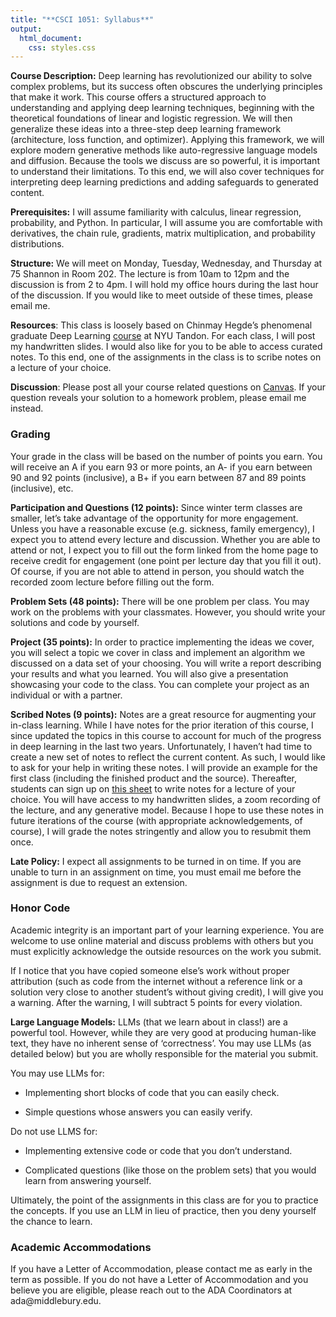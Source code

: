 ```yaml
---
title: "**CSCI 1051: Syllabus**"
output:
  html_document:
    css: styles.css
---
```


**Course Description:**
Deep learning has revolutionized our ability to solve complex problems, but its success often obscures the underlying principles that make it work. This course offers a structured approach to understanding and applying deep learning techniques, beginning with the theoretical foundations of linear and logistic regression. We will then generalize these ideas into a three-step deep learning framework (architecture, loss function, and optimizer). Applying this framework, we will explore modern generative methods like auto-regressive language models and diffusion. Because the tools we discuss are so powerful, it is important to understand their limitations. To this end, we will also cover techniques for interpreting deep learning predictions and adding safeguards to generated content.

**Prerequisites:** I will assume familiarity with calculus, linear regression, probability, and Python. In particular, I will assume you are comfortable with derivatives, the chain rule, gradients, matrix multiplication, and probability distributions.

**Structure:** We will meet on Monday, Tuesday, Wednesday, and Thursday at 75 Shannon in Room 202. The lecture is from 10am to 12pm and the discussion is from 2 to 4pm. I will hold my office hours during the last hour of the discussion. If you would like to meet outside of these times, please email me.

**Resources**: This class is loosely based on Chinmay Hegde's phenomenal graduate Deep Learning [course](https://chinmayhegde.github.io/dl-notes/) at NYU Tandon. For each class, I will post my handwritten slides. I would also like for you to be able to access curated notes. To this end, one of the assignments in the class is to scribe notes on a lecture of your choice.

**Discussion**: Please post all your course related questions on [Canvas](https://middlebury.instructure.com/courses/16004). If your question reveals your solution to a homework problem, please email me instead.

### **Grading**

Your grade in the class will be based on the number of points you earn. You will receive an A if you earn 93 or more points, an A- if you earn between 90 and 92 points (inclusive), a B+ if you earn between 87 and 89 points (inclusive), etc.

**Participation and Questions (12 points):**
Since winter term classes are smaller, let's take advantage of the opportunity for more engagement. Unless you have a reasonable excuse (e.g. sickness, family emergency), I expect you to attend every lecture and discussion. Whether you are able to attend or not, I expect you to fill out the form linked from the home page to receive credit for engagement (one point per lecture day that you fill it out). Of course, if you are not able to attend in person, you should watch the recorded zoom lecture before filling out the form.

**Problem Sets (48 points):**
There will be one problem per class. 
You may work on the problems with your classmates. However, you should write your solutions and code by yourself.

**Project (35 points):**
In order to practice implementing the ideas we cover, you will select a topic we cover in class and implement an algorithm we discussed on a data set of your choosing. You will write a report describing your results and what you learned. You will also give a presentation showcasing your code to the class. You can complete your project as an individual or with a partner.

**Scribed Notes (9 points):**
Notes are a great resource for augmenting your in-class learning. While I have notes for the prior iteration of this course, I since updated the topics in this course to account for much of the progress in deep learning in the last two years. Unfortunately, I haven't had time to create a new set of notes to reflect the current content. As such, I would like to ask for your help in writing these notes. I will provide an example for the first class (including the finished product and the source). Thereafter, students can sign up on [this sheet](https://docs.google.com/spreadsheets/d/18PWX6a_zg5qmj2239nig4vYlq4IUhKRv0tRu2yGz9_A/edit?usp=sharing) to write notes for a lecture of your choice. You will have access to my handwritten slides, a zoom recording of the lecture, and any generative model. Because I hope to use these notes in future iterations of the course (with appropriate acknowledgements, of course), I will grade the notes stringently and allow you to resubmit them once.

**Late Policy:**
I expect all assignments to be turned in on time. If you are unable to turn in an assignment on time, you must email me before the assignment is due to request an extension.

### **Honor Code**
Academic integrity is an important part of your learning experience. You are welcome to use online material and discuss problems with others but you must explicitly acknowledge the outside resources on the work you submit.

If I notice that you have copied someone else's work without proper attribution (such as code from the internet without a reference link or a solution very close to another student's without giving credit), I will give you a warning. After the warning, I will subtract 5 points for every violation.

**Large Language Models:** LLMs (that we learn about in class!) are a powerful tool. However, while they are very good at producing human-like text, they have no inherent sense of 'correctness'. You may use LLMs (as detailed below) but you are wholly responsible for the material you submit.

You may use LLMs for:

- Implementing short blocks of code that you can easily check.

- Simple questions whose answers you can easily verify.

Do not use LLMS for:

- Implementing extensive code or code that you don't understand.

- Complicated questions (like those on the problem sets) that you would learn from answering yourself.

Ultimately, the point of the assignments in this class are for you to practice the concepts. If you use an LLM in lieu of practice, then you deny yourself the chance to learn.

### **Academic Accommodations**
If you have a Letter of Accommodation, please contact me as early in the term as possible. If you do not have a Letter of Accommodation and you believe you are eligible, please reach out to the ADA Coordinators at ada@middlebury.edu.